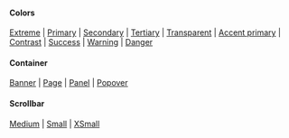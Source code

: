 
<PageTitle src="components/Paper" title="Paper" />
<Subtitle />
<Description />

#### Colors

[Extreme](#color--extreme) | [Primary](#color--primary) | [Secondary](#color--secondary) | [Tertiary](#color--tertiary) | [Transparent](#color--transparent) | [Accent primary](#color--accent-primary) | [Contrast](#color--contrast) | [Success](#color--success) | [Warning](#color--warning) | [Danger](#color--danger)

#### Container

[Banner](#container--banner) | [Page](#container--page) | [Panel](#container--panel) | [Popover](#container--popover)

#### Scrollbar

[Medium](#scrollbar--medium) | [Small](#scrollbar--small) | [XSmall](#scrollbar--xsmall)

<Primary />
<ArgsTable story={PRIMARY_STORY} />
<Stories />
